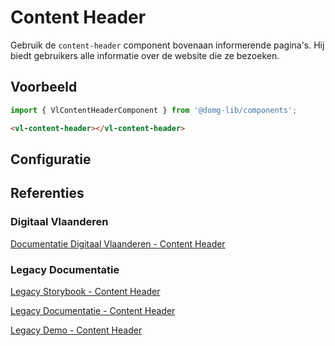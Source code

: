 
# Content Header

<CustomDocMetaData id="components-content-header" />

Gebruik de `content-header` component bovenaan informerende pagina's. Hij biedt gebruikers alle informatie over de
website die ze bezoeken.


## Voorbeeld

```js
import { VlContentHeaderComponent } from '@domg-lib/components';
```

```html
<vl-content-header></vl-content-header>
```

<Canvas of={VlContentHeaderStories.ContentHeaderDefault} />


## Configuratie

<ArgTypes of={VlContentHeaderStories.ContentHeaderDefault} />


## Referenties

### Digitaal Vlaanderen

[Documentatie Digitaal Vlaanderen - Content Header](https://overheid.vlaanderen.be/webuniversum/v3/documentation/components/vl-ui-content-header)

### Legacy Documentatie

[Legacy Storybook - Content Header](https://webcomponenten.omgeving.vlaanderen.be/storybook/?path=/docs/custom-elements-vl-content-header--default)

[Legacy Documentatie - Content Header](https://webcomponenten.omgeving.vlaanderen.be/doc/VlContentHeader.html)

[Legacy Demo - Content Header](https://webcomponenten.omgeving.vlaanderen.be/demo/vl-content-header.html)
